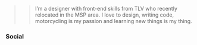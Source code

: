 


<PageDescription>

>> I’m a designer with front-end skills from TLV who recently relocated in the MSP area. I love to design, writing code, motorcycling is my passion and learning new things is my thing.

</PageDescription>
<CardGroup>
<MiniCard title="What's your story?" href="/about" /><MiniCard title="Books?" href="https://bookauthority.org/profile/eyalbenvenisti" />
</CardGroup>

### Social
<CardGroup>
  <MiniCard title="Twitter" target="=_blank" href="https://twitter.com/kaizenOS" actionIcon="logoTwitter" />
  <MiniCard title="Instagram" target="=_blank" href="https://instagram.com/eyal.benvenisti" actionIcon="Instagram" />
  <MiniCard title="Linkedin" target="=_blank" href="https://linkedin.com/in/eyal.benvenisti" actionIcon="Instagram" />
  <MiniCard title="Current Location" target="=_blank" href="https://storage.benvenisti.rocks/index.php/apps/phonetrack/publicSessionWatch/fe85e46b15ecdd94a9322eff823d3905?lineToggle=0&refresh=15&arrow=0&gradient=0&autozoom=1&tooltip=0&linewidth=4&pointradius=1&nbpoints=1" actionIcon="Instagram" />
</CardGroup>

